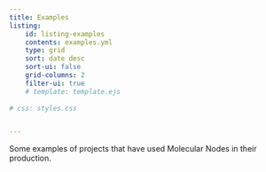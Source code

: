 ```yaml
---
title: Examples
listing: 
    id: listing-examples
    contents: examples.yml
    type: grid
    sort: date desc
    sort-ui: false
    grid-columns: 2
    filter-ui: true
    # template: template.ejs
    
# css: styles.css


---
```


Some examples of projects that have used Molecular Nodes in their production.

::: {#listing-examples}
:::